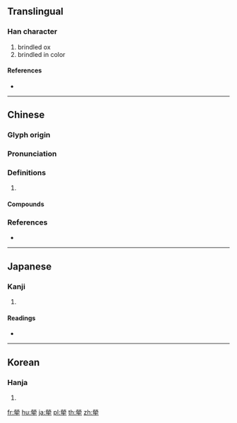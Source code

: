 {{character info/new}}
{{also|荦}}
==Translingual==

===Han character===
{{Han char|rn=93|rad=牛|as=10|sn=14|four=99502|canj=FFBHQ}}

# brindled ox
# brindled in color

====References====
* {{Han ref|kx=0703.220|dkj=20126|dj=1116.200|hdz=31817.240|uh=7296|ud=29334|bh=BABA|bd=47802}}

----

==Chinese==
{{zh-forms|s=荦}}

===Glyph origin===
{{Han etym}}

===Pronunciation===
{{zh-pron
|m=luò
|c=lok3,lok6
|mc=y
|oc=y
|cat=
}}

===Definitions===
{{zh-hanzi}}

# {{rfdef|zh}}

====Compounds====
{{zh-der|卓犖不羈|卓犖|犖确|犖犖大者|犖犖|駁犖}}

===References===
* {{R:yue:mfccd}}

----

==Japanese==

===Kanji===
{{ja-kanji|grade=|rs=牛10}}

# {{defn|lang=ja|sort=牛10}}

====Readings====
* {{ja-readings|on=[[らく]] (raku)|kun=[[まだらうし]] (madaraushi)}}

----

==Korean==

===Hanja===
{{ko-hanja|hangeul=[[락]]>[[낙]]|eumhun=|rv=rak>nak|mr=rak>nak|y=lak>nak}}

# {{defn|lang=ko|sort=牛10}}

[[fr:犖]]
[[hu:犖]]
[[ja:犖]]
[[pl:犖]]
[[th:犖]]
[[zh:犖]]